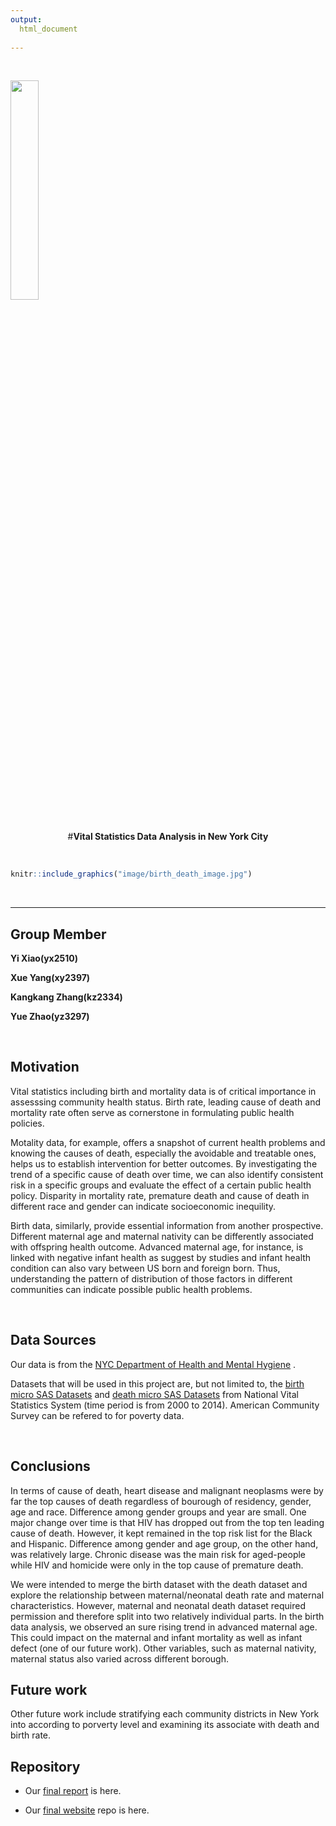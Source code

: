 ```yaml
---
output: 
  html_document
    
---
```


<br>
  
<img src="image/logo.jpg" width="30%" />

<br>
<style type="text/css">
h1 { /* Header 1 */
  font-size: 40px;
  color: Dark;
}
</style>

<center>#**Vital Statistics Data Analysis in New York City** 
</center>

<br>

```r
knitr::include_graphics("image/birth_death_image.jpg") 
```

<br>

 

***
## **Group Member**

**Yi Xiao(yx2510)**

**Xue Yang(xy2397)**

**Kangkang Zhang(kz2334)**

**Yue Zhao(yz3297)**

<br>

##  **Motivation**

Vital statistics including birth and mortality data is of critical importance in assesssing community health status. Birth rate, leading cause of death and mortality rate often serve as cornerstone in formulating public health policies.

Motality data, for example, offers a snapshot of current health problems and knowing the causes of death, especially the avoidable and treatable ones, helps us to establish intervention for better outcomes. By investigating the trend of a specific cause of death over time, we can also identify consistent risk in a specific groups and evaluate the effect of a certain public health policy. Disparity in mortality rate, premature death and cause of death in different race and gender can indicate socioeconomic inequility.

Birth data, similarly, provide essential information from another prospective. Different maternal age and maternal nativity can be differently associated with offspring health outcome. Advanced maternal age, for instance, is linked with negative infant health as suggest by studies and infant health condition can also vary between US born and foreign born. Thus, understanding the pattern of distribution of those factors in different communities can indicate possible public health problems.




<br>



##  **Data Sources**

Our data is from the [NYC Department of Health and Mental Hygiene](https://www1.nyc.gov/site/doh/index.page) . 

Datasets that will be used in this project are, but not limited to, the [birth micro SAS Datasets](https://www1.nyc.gov/site/doh/data/data-sets/vital-statistics-birth-micro-sas-datasets.page) and [death micro SAS Datasets](https://www1.nyc.gov/site/doh/data/data-sets/death-micro-sas-datasets.page)  from National Vital Statistics System (time period is from 2000 to 2014). American Community Survey can be refered to for poverty data.



<br>

## **Conclusions**

In terms of cause of death, heart disease and malignant neoplasms were by far the top causes of death regardless of bourough of residency, gender, age and race. Difference among gender groups and year are small. One major change over time is that HIV has dropped out from the top ten leading cause of death. However, it kept remained in the top risk list for the Black and Hispanic. Difference among gender and age group, on the other hand, was relatively large. Chronic disease was the main risk for aged-people while HIV and homicide were only in the top cause of premature death.

We were intended to merge the birth dataset with the death dataset and explore the relationship between maternal/neonatal death rate and maternal characteristics. However, maternal and neonatal death dataset required permission and therefore split into two relatively individual parts. In the birth data analysis, we observed an sure rising trend in advanced maternal age. This could impact on the maternal and infant mortality as well as infant defect (one of our future work). Other variables, such as maternal nativity, maternal status also varied across different borough.

## **Future work**

Other future work include stratifying each community districts in New York into according to porverty level and examining its associate with death and birth rate.

 
## **Repository**

* Our [final report](https://github.com/yuezhaocolumbia/p8105_final_vital_statistics/blob/master/final%20report/final_report.md) is here.

* Our [final website](https://github.com/XueYang29/p8105_Finalproject_website) repo is here.
